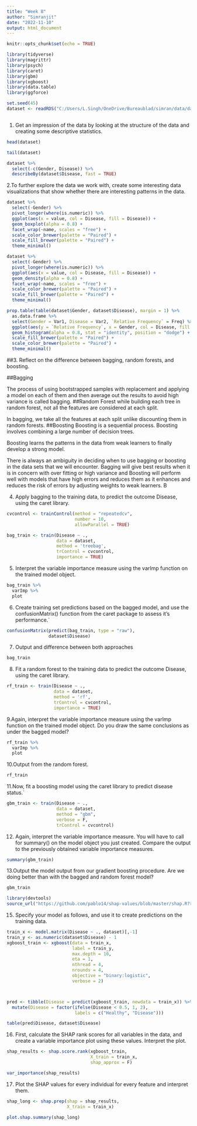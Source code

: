 ---
title: "Week 8"
author: "Simranjit"
date: "2022-11-10"
output: html_document
---

```{r setup, include=FALSE}
knitr::opts_chunk$set(echo = TRUE)
```

```{r}
library(tidyverse)
library(magrittr)
library(psych)
library(caret)
library(gbm)
library(xgboost)
library(data.table)
library(ggforce)
```

```{r}
set.seed(45)
dataset <- readRDS("C:/Users/L.Singh/OneDrive/Bureaublad/simran/data/data/train_disease.RDS")



```
1. Get an impression of the data by looking  at the structure of the data and creating some descriptive statistics.
```{r}
head(dataset)
```
```{r}
tail(dataset)
```
```{r}
dataset %>%
  select(-c(Gender, Disease)) %>%
  describeBy(dataset$Disease, fast = TRUE) 
```
2.To further explore the data we work with, create some interesting data visualizations that show whether there are interesting patterns in the data.
```{r}
dataset %>%
  select(-Gender) %>%
  pivot_longer(where(is.numeric)) %>%
  ggplot(aes(x = value, col = Disease, fill = Disease)) +
  geom_boxplot(alpha = 0.8) +
  facet_wrap(~name, scales = "free") +
  scale_color_brewer(palette = "Paired") +
  scale_fill_brewer(palette = "Paired") +
  theme_minimal()
```
```{r}
dataset %>%
  select(-Gender) %>%
  pivot_longer(where(is.numeric)) %>%
  ggplot(aes(x = value, col = Disease, fill = Disease)) +
  geom_density(alpha = 0.8) +
  facet_wrap(~name, scales = "free") +
  scale_color_brewer(palette = "Paired") +
  scale_fill_brewer(palette = "Paired") +
  theme_minimal()
```
```{r}
prop.table(table(dataset$Gender, dataset$Disease), margin = 1) %>%
  as.data.frame %>%
  select(Gender = Var1, Disease = Var2, `Relative Frequency` = Freq) %>%
  ggplot(aes(y = `Relative Frequency`, x = Gender, col = Disease, fill = Disease)) +
  geom_histogram(alpha = 0.8, stat = "identity", position = "dodge") +
  scale_fill_brewer(palette = "Paired") +
  scale_color_brewer(palette = "Paired") +
  theme_minimal()
```
##3. Reflect on the difference between bagging, random forests, and boosting.

##Bagging

The process of using bootstrapped samples with replacement and applying a model on each of them and then average out the results to avoid high variance is called bagging.
##Random Forest
while building each tree in random forest, not all the features are considered at each split.

In bagging, we take all the features at each split unlike discounting them in random forests. 
##Boosting
Boosting is a sequential process. Boosting involves combining a large number of decision trees.

Boosting learns the patterns in the data from weak learners to finally develop a strong model.

There is always an ambiguity in deciding when to use bagging or boosting in the data sets that we will encounter. Bagging will give best results when it is in concern with over fitting or high variance and Boosting will perform well with models that have high errors and reduces them as it enhances and reduces the risk of errors by adjusting weights to weak learners. B



4. Apply bagging to the training data, to predict the outcome Disease, using the caret library.
```{r}
cvcontrol <- trainControl(method = "repeatedcv", 
                          number = 10,
                          allowParallel = TRUE)

bag_train <- train(Disease ~ .,
                   data = dataset, 
                   method = 'treebag',
                   trControl = cvcontrol,
                   importance = TRUE)
```
5. Interpret the variable importance measure using the varImp function on the trained model object.
```{r}
bag_train %>%
  varImp %>%
  plot


```
6. Create training set predictions based on the bagged model, and use the confusionMatrix() function from the caret package to assess it’s performance.`
```{r}
confusionMatrix(predict(bag_train, type = "raw"),
                dataset$Disease)
```
7. Output and difference between both approaches
```{r}
bag_train
```
8. Fit a random forest to the training data to predict the outcome Disease, using the caret library.
```{r}
rf_train <- train(Disease ~ .,
                  data = dataset, 
                  method = 'rf',
                  trControl = cvcontrol,
                  importance = TRUE)
```

9.Again, interpret the variable importance measure using the varImp function on the trained model object. Do you draw the same conclusions as under the bagged model?
```{r}
rf_train %>%
  varImp %>%
  plot

```
10.Output from the random forest.
```{r}
rf_train
```
11.Now, fit a boosting model using the caret library to predict disease status.`
```{r}
gbm_train <- train(Disease ~ .,
                   data = dataset,
                   method = "gbm",
                   verbose = F,
                   trControl = cvcontrol)
```
12. Again, interpret the variable importance measure. You will have to call for summary() on the model object you just created. Compare the output to the previously obtained variable importance measures.
```{r}
summary(gbm_train)
```
13.Output the model output from our gradient boosting procedure. Are we doing better than with the bagged and random forest model?
```{r}
gbm_train
```
```{r}
library(devtools)
source_url("https://github.com/pablo14/shap-values/blob/master/shap.R?raw=TRUE")
```
15. Specify your model as follows, and use it to create predictions on the training data.
```{r}
train_x <- model.matrix(Disease ~ ., dataset)[,-1]
train_y <- as.numeric(dataset$Disease) - 1
xgboost_train <- xgboost(data = train_x,
                         label = train_y, 
                         max.depth = 10,
                         eta = 1,
                         nthread = 4,
                         nrounds = 4,
                         objective = "binary:logistic",
                         verbose = 2)



pred <- tibble(Disease = predict(xgboost_train, newdata = train_x)) %>%
  mutate(Disease = factor(ifelse(Disease < 0.5, 1, 2),
                          labels = c("Healthy", "Disease")))

table(pred$Disease, dataset$Disease)
```
16. First, calculate the SHAP rank scores for all variables in the data, and create a variable importance plot using these values. Interpret the plot.
```{r}
shap_results <- shap.score.rank(xgboost_train,
                                X_train = train_x,
                                shap_approx = F)
```
```{r}
var_importance(shap_results)
```
17. Plot the SHAP values for every individual for every feature and interpret them.

```{r}
shap_long <- shap.prep(shap = shap_results,
                       X_train = train_x)

plot.shap.summary(shap_long)
```


